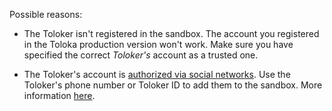 <Cut title="I can't add a trusted user.">

Possible reasons:

- The Toloker isn't registered in the sandbox. The account you registered in the Toloka production version won't work. Make sure you have specified the correct _Toloker's_ account as a trusted one.

- The Toloker's account is [authorized via social networks](https://we.sandbox.toloka.ai/auth?role=TOLOKER). Use the Toloker's phone number or Toloker ID to add them to the sandbox. More information [here](/docs/guide/sandbox#self).

</Cut>
